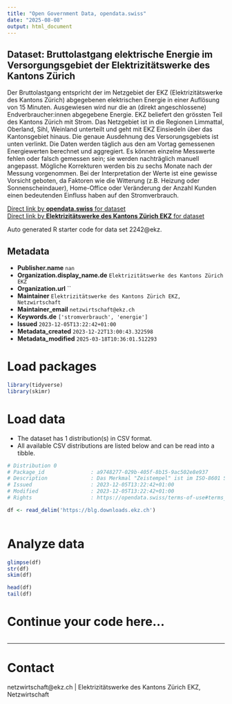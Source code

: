 ```yaml
---
title: "Open Government Data, opendata.swiss"
date: "2025-08-08"
output: html_document
---
```


## Dataset: Bruttolastgang elektrische Energie im Versorgungsgebiet der Elektrizitätswerke des Kantons Zürich

Der Bruttolastgang entspricht der im Netzgebiet der EKZ (Elektrizitätswerke des Kantons Zürich) abgegebenen elektrischen Energie in einer Auflösung von 15 Minuten. Ausgewiesen wird nur die an (direkt angeschlossene) Endverbraucher:innen abgegebene Energie. EKZ beliefert den grössten Teil des Kantons Zürich mit Strom. Das Netzgebiet ist in die Regionen Limmattal, Oberland, Sihl, Weinland unterteilt und geht mit EKZ Einsiedeln über das Kantonsgebiet hinaus. Die genaue Ausdehnung des Versorungsgebiets ist unten verlinkt. Die Daten werden täglich aus den am Vortag gemessenen Energiewerten berechnet und aggregiert. Es können einzelne Messwerte fehlen oder falsch gemessen sein; sie werden nachträglich manuell angepasst. Mögliche Korrekturen werden bis zu sechs Monate nach der Messung vorgenommen. Bei der Interpretation der Werte ist eine gewisse Vorsicht geboten, da Faktoren wie die Witterung (z.B. Heizung oder Sonnenscheindauer), Home-Office oder Veränderung der Anzahl Kunden einen bedeutenden Einfluss haben auf den Stromverbrauch.

[Direct link by **opendata.swiss** for dataset](https://opendata.swiss/de/dataset/bruttolastgang-elektrische-energie-im-versorgungsgebiet-der-elektrizitatswerke-des-kantons-zuri)<br>
[Direct link by **Elektrizitätswerke des Kantons Zürich EKZ** for dataset](https://www.ekz.ch/de/ueber-ekz/medien/publikationen/Bruttolastgang-von-EKZ-und-EKZ-Einsiedeln.html)

Auto generated R starter code for data set 2242@ekz.

## Metadata

- **Publisher.name** `nan`
- **Organization.display_name.de** `Elektrizitätswerke des Kantons Zürich EKZ`
- **Organization.url** ``
- **Maintainer** `Elektrizitätswerke des Kantons Zürich EKZ, Netzwirtschaft`
- **Maintainer_email** `netzwirtschaft@ekz.ch`
- **Keywords.de** `['stromverbrauch', 'energie']`
- **Issued** `2023-12-05T13:22:42+01:00`
- **Metadata_created** `2023-12-22T13:00:43.322598`
- **Metadata_modified** `2025-03-18T10:36:01.512293`


# Load packages

```r

library(tidyverse)
library(skimr)

```

# Load data

-   The dataset has 1 distribution(s) in CSV format.
-   All available CSV distributions are listed below and can be read into a tibble.

```r

# Distribution 0
# Package_id               : a9748277-029b-405f-8b15-9ac502e8e937
# Description              : Das Merkmal "Zeistempel" ist im ISO-8601 Standard ausgewiesen. Die Einheit des Bruttolastganges ist kWh.
# Issued                   : 2023-12-05T13:22:42+01:00
# Modified                 : 2023-12-05T13:22:42+01:00
# Rights                   : https://opendata.swiss/terms-of-use#terms_open

df <- read_delim('https://blg.downloads.ekz.ch')



```

# Analyze data

```r

glimpse(df)
str(df)
skim(df)

head(df)
tail(df)

```

# Continue your code here...

```r

```

------------------------------------------------------------------------

# Contact

netzwirtschaft@ekz.ch | Elektrizitätswerke des Kantons Zürich EKZ, Netzwirtschaft
